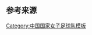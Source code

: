 {{National squad
 | name= 2000年奥运会女子足球中国参赛名单
 | bg        = Red
 | fg        = Yellow
 | flag      = the People's Republic of China
 | country   = CHN
 | team link = 中国国家女子足球队
 | title     = 中国队参赛名单
 | comp link = 2000年夏季奥林匹克运动会女子足球比赛
 | comp      = 2000年奥运会女子足球比赛
 | gender    = female
 | p1        = [[韩文霞]] 
 | p2        = [[王丽萍 (足球运动员)|王丽萍]] 
 | p3        = [[范运杰]] 
 | p4        = [[白洁 (足球运动员)|白洁]] 
 | p5        = [[谢慧琳]] 
 | p6        = [[赵利红]] 
 | p7        = [[水庆霞]] 
 | p8        = [[金嫣]] 
 | p9        = [[孙雯]] 
 | p10       = [[刘爱玲]] 
 | p11       = [[浦玮]] 
 | p12       = [[温莉蓉]]
 | p13       = [[刘英 (足球运动员)|刘英]] 
 | p14       = [[潘丽娜]]
 | p15       = [[邱海燕]] 
 | p16       = [[朱静 (足球运动员)|朱静]]
 | p17       = [[张欧影]]
 | p18       = [[高红]]
 | p19       = [[樊春玲]]  
 | p22       = [[拜丽芳]] 
 | coach     = [[马元安]]
}}<noinclude>
==参考来源==
{{refbegin}}
{{cite web
| language   = en
| url        = http://www.fifa.com/tournaments/archive/tournament=509/edition=3956/teams/team=1882892.html
| title      = Olympic Football Tournaments Sydney 2000  - Women : China PR
| publisher  = [[国际足球联合会|FIFA]] 
| accessdate = 2009年4月13日
}}
{{refend}}
[[Category:中国国家女子足球队模板]]
</noinclude>